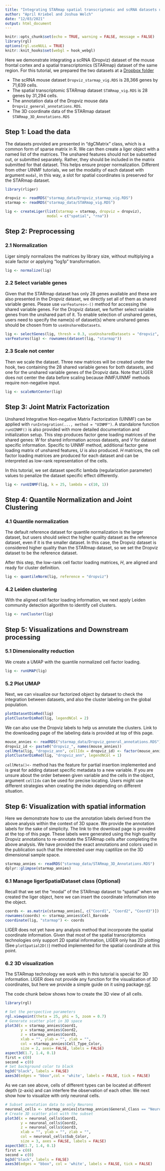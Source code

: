```yaml
---
title: "Integrating STARmap spatial transcriptomic and scRNA datasets using UINMF"
author: "April Kriebel and Joshua Welch"
date: "12/03/2021"
output: html_document
---
```


```r
knitr::opts_chunk$set(echo = TRUE, warning = FALSE, message = FALSE)
library(rgl)
options(rgl.useNULL = TRUE)
knitr::knit_hooks$set(webgl = hook_webgl)
```

Here we demonstrate integrating a scRNA (Dropviz) dataset of the mouse frontal cortex and a spatial transcriptomics (STARmap) dataset of the same region. For this tutorial, we prepared the two datasets at a [Dropbox folder](https://www.dropbox.com/sh/y9kjoum8u469nj1/AADik2b2-Qo3os2QSWXdIAbna?dl=0)

- The scRNA mouse dataset `Dropviz_starmap_vig.RDS` is 28,366 genes by 71,639 cells.
- The spatial transcriptomic STARmap dataset `STARmap_vig.RDS` is 28 genes by 31,294 cells. 
- The annotation data of the Dropviz mouse data `Dropviz_general_annotations.RDS`.
- The 3D coordinate data of the STARmap dataset `STARmap_3D_Annotations.RDS`

## Step 1: Load the data

The datasets provided are presented in "dgCMatrix" class, which is a common form of sparse matrix in R. We can then create a liger object with a named list of the matrices. The unshared features should not be subsetted out, or submitted separately. Rather, they should be included in the matrix submitted for that dataset. This helps ensure proper normalization. Different from other UINMF tutorials, we set the modality of each dataset with argument `modal`, in this way, a slot for spatial coordinates is preserved for the STARmap dataset.

```r
library(rliger)

dropviz <- readRDS("starmap_data/Dropviz_starmap_vig.RDS")
starmap <- readRDS("starmap_data/STARmap_vig.RDS")

lig <- createLiger(list(starmap = starmap, dropviz = dropviz),
                   modal = c("spatial", "rna"))
```

## Step 2: Preprocessing

### 2.1 Normalization

Liger simply normalizes the matrices by library size, without multiplying a scale factor or applying "log1p" transformation. 

```r
lig <- normalize(lig)
```

### 2.2 Select variable genes

Given that the STARmap dataset has only 28 genes available and these are also presented in the Dropviz dataset, we directly set all of them as shared variable genes. Please use `varFeatures<-()` method for accessing the shared variable genes. For the Dropviz dataset, we further select variable genes from the unshared part of it. To enable selection of unshared genes, users need to specify the name(s) of dataset(s) where unshared genes should be chosen from to `useUnsharedDatasets`. 

```r
lig <- selectGenes(lig, thresh = 0.3, useUnsharedDatasets = "dropviz", unsharedThresh = 0.3)
varFeatures(lig) <- rownames(dataset(lig, "starmap"))
```

### 2.3 Scale not center

Then we scale the dataset. Three new matrices will be created under the hook, two containing the 28 shared variable genes for both datasets, and one for the unshared variable genes of the Dropviz data. Note that LIGER does not center the data before scaling because iNMF/UINMF methods require non-negative input. 

```r
lig <- scaleNotCenter(lig)
```

## Step 3: Joint Matrix Factorization

Unshared Integrative Non-negative Matrix Factorization (UINMF) can be applied with `runIntegration(..., method = "UINMF")`. A standalone function `runUINMF()` is also provided with more detailed documentation and initialization setup. This step produces factor gene loading matrices of the shared genes: $W$ for shared information across datasets, and $V$ for dataset specific information. Specific to UINMF method, additional factor gene loading matrix of unshared features, $U$ is also produced. $H$ matrices, the cell factor loading matrices are produced for each dataset and can be interpreted as low-rank representation of the cells.

In this tutorial, we set dataset specific lambda (regularization parameter) values to penalize the dataset specific effect differently. 

```r
lig <- runUINMF(lig, k = 25, lambda = c(10, 1))
```

## Step 4: Quantile Normalization and Joint Clustering

### 4.1 Quantile normalization

The default reference dataset for quantile normalization is the larger dataset, but users should select the higher quality dataset as the reference dataset, even if it is the smaller dataset. In this case, the Dropviz dataset is considered higher quality than the STARmap dataset, so we set the Dropviz dataset to be the reference dataset.

After this step, the low-rank cell factor loading matrices, $H$, are aligned and ready for cluster definition. 

```r
lig <- quantileNorm(lig, reference = "dropviz")
```

### 4.2 Leiden clustering

With the aligned cell factor loading information, we next apply Leiden community detection algorithm to identify cell clusters.

```r
lig <- runCluster(lig)
```

## Step 5: Visualizations and Downstream processing

### 5.1 Dimensionality reduction

We create a UMAP with the quantile normalized cell factor loading.

```r
lig <- runUMAP(lig)
```

### 5.2 Plot UMAP

Next, we can visualize our factorized object by dataset to check the integration between datasets, and also the cluster labeling on the global population.

```r
plotDatasetDimRed(lig)
plotClusterDimRed(lig, legendNCol = 2)
```

We can also use the Dropviz labels to help us annotate the clusters. Link to the downloading page of the labeling data is provided at top of this page. 

```r
mouse_annies <- readRDS("starmap_data/Dropviz_general_annotations.RDS")
dropviz_id <- paste0("dropviz_", names(mouse_annies))
cellMeta(lig, "dropviz_ann", cellIdx = dropviz_id) <- factor(mouse_annies)
plotClusterDimRed(lig, "dropviz_ann", legendNCol = 1)
```

`cellMeta()<-` method has the feature for partial insertion implemented and is great for adding dataset specific metadata to a new variable. If you are unsure about the order between given variable and the cells in the object, argument `cellIdx` can be used for precise locating. Users might use different strategies when creating the index depending on different situation.

## Step 6: Visualization with spatial information

Here we demonstrate how to use the annotation labels derived from the above analysis within the context of 3D space.
We provide the annotation labels for the sake of simplicity. The link to the download page is provided at the top of this page. These labels were generated using the high quality Dropviz annotations to re-annotate the STARmap cells after completing the above analysis. We have provided the exact annotations and colors used in the publication such that the interested user may captilize on the 3D dimensional sample space. 

```r
starmap_annies <- readRDS("starmap_data/STARmap_3D_Annotations.RDS")
dplyr::glimpse(starmap_annies)
```

### 6.1 Manage ligerSpatialDataset class (Optional)

Recall that we set the "modal" of the STARmap dataset to "spatial" when we created the liger object, here we can insert the coordinate information into the object.

```r
coords <- as.matrix(starmap_annies[, c("Coord1", "Coord2", "Coord3")])
rownames(coords) <- starmap_annies$Cell_Barcode
coordinate(lig, "starmap") <- coords
```

LIGER does not yet have any analysis method that incorporate the spatial coordinate information. Given that most of the spatial transcriptomics technologies only support 2D spatial information, LIGER only has 2D plotting (See `plotSpatial2D()`) method implemented for the spatial coordinate at this point. 

### 6.2 3D visualization

The STARmap technology we work with in this tutorial is special for 3D information. LIGER does not provide any function for the visualization of 3D coordinates, but here we provide a simple guide on it using package [*rgl*](https://CRAN.R-project.org/package=rgl). 

The code chunk below shows how to create the 3D view of all cells.

```r
library(rgl)

# Set the perspective parameters
rgl.viewpoint(theta = 25, phi = 5, zoom = 0.7)
# Generate scatter plot in 3D space
plot3d(x = starmap_annies$Coord1, 
       y = starmap_annies$Coord2, 
       z = starmap_annies$Coord3, 
       xlab = "", ylab = "", zlab = "",
       col = starmap_annies$Cell_Type_Color, 
       size = 2, axes= FALSE, labels = FALSE)
aspect3d(1.7, 1.4, 0.1)
first = c(0)
second = c(0)
# Set background color to black
bg3d("black", labels = FALSE)
axes3d(edges = "bbox",col = 'white', labels = FALSE, tick = FALSE)
```

As we can see above, cells of different types can be located at different depth (z-axis) and can interfere the observation of each other. We next show how to visualize with only neuronal cells.

```r
# Subset annotation data to only Neurons
neuronal_cells <- starmap_annies[starmap_annies$General_Class == "Neuron",]
# Create 3D scatter plot with the subset
plot3d(x = neuronal_cells$Coord1, 
       y = neuronal_cells$Coord2, 
       z = neuronal_cells$Coord3, 
       xlab = "", ylab = "", zlab = "", 
       col = neuronal_cells$Sub_Color, 
       size = 3, axes = FALSE, labels = FALSE)
aspect3d(1.7, 1.4, 0.1)
first = c(0)
second = c(0)
bg3d("black", labels = FALSE)
axes3d(edges = "bbox", col = 'white', labels = FALSE, tick = FALSE)
```
